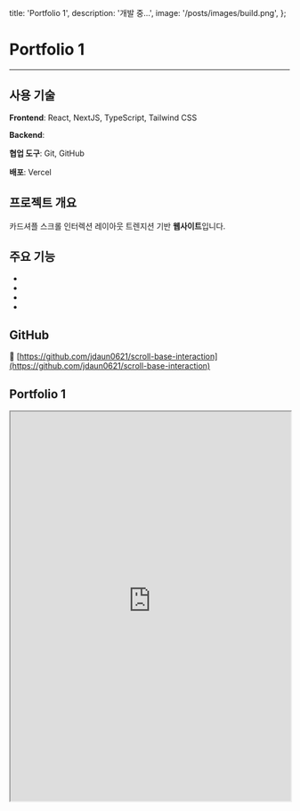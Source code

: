  title: 'Portfolio 1',
  description: '개발 중...',
  image: '/posts/images/build.png',
};

# Portfolio 1

<hr className='my-8 border-gray-300' />

## 사용 기술

**Frontend**: React, NextJS, TypeScript, Tailwind CSS

**Backend**:

**협업 도구**: Git, GitHub

**배포**: Vercel

## 프로젝트 개요

카드셔플 스크롤 인터렉션 레이아웃 트렌지션 기반 **웹사이트**입니다.

## 주요 기능

-
-
-
-

## GitHub

🔗 [https://github.com/jdaun0621/scroll-base-interaction](https://github.com/jdaun0621/scroll-base-interaction)

## Portfolio 1

<iframe
  src='https://scroll-base-interaction.vercel.app/'
  width='100%'
  height='700'
  style={{ border: '1px solid #ccc', borderRadius: '8px' }}
  title='TechPicks Demo'
/>
